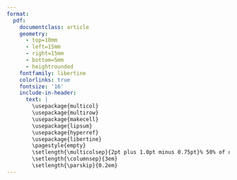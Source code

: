 ```yaml
---
format:
  pdf:
    documentclass: article
    geometry:
      - top=10mm
      - left=15mm
      - right=15mm
      - bottom=5mm
      - heightrounded
    fontfamily: libertine
    colorlinks: true
    fontsize: '16'
    include-in-header:
      text: |
        \usepackage{multicol}
        \usepackage{multirow}
        \usepackage{makecell}
        \usepackage{lipsum}
        \usepackage{hyperref}
        \usepackage{libertine}
        \pagestyle{empty}
        \setlength{\multicolsep}{2pt plus 1.0pt minus 0.75pt}% 50% of original values
        \setlength{\columnsep}{3em}
        \setlength{\parskip}{0.2em}
---
```






<!-- EDUCATION: 1ST BULLET -->
\begin{large}
{\bf EDUCATION}
\vspace{0.25em}
\hrule
\vspace{0.25em}


\begin{tabular}{clr}
    \multirow{2}{*}{
    \includegraphics[height=2em]{../assets/uob-logo-simple.jpg}
     }
&{\bf \href{https://www.bristol.ac.uk}{University of Bristol}, \href{https://www.bristol.ac.uk/engineering/schools/eng-maths-tech/}{School of Engineering Mathematics}}
&Dec 2023 - Dec 2024\\
&
Visiting Research Associate, Supervisor: \href{https://research-information.bris.ac.uk/en/persons/weiru-liu}{Prof Weiru Liu}, \href{https://people.uwe.ac.uk/Person/JunHong}{Prof Jun Hong}& \\
\end{tabular}

\begin{multicols}{2}
\begin{flushleft}{\bf \href{https://english.pku.edu.cn}{Peking University}, \href{http://english.math.pku.edu.cn}{School of Mathematical Sciences }}\end{flushleft} 
PhD Candidate, Applied Mathematics, Supervisor: \href{http://english.math.pku.edu.cn//Faculty/Facuity/ALL/old_site_Faculty_ALL_2_80.htm}{Dr Kedian Mu}
    \end{flushleft}
\begin{flushright}Sep 2020 - Present\end{flushright}
  \end{multicols}



\vspace{0.25em}
\begin{tabular}{clr}
    \multirow{2}{*}{
    \includegraphics[height=2em]{../assets/bit-logo-simple.jpg}
     }
&{\bf \href{https://english.bit.edu.cn}{Beijing Institute of Technology}, \href{https://math.bit.edu.cn}{School of Mathematics and Statistics}}
&Aug 2016 - Jul 2020\\
&
Bachelor of Science, Information and Computing Science\\
\end{tabular}

\end{large}


\vspace{0.25em}


<!-- PUBLICATIONS -->
\begin{large}
{\bf PUBLICATIONS}
\vspace{0.25em}
\hrule
\vspace{0.25em}


\begin{tabular}{lr}
{\bf \href{https://link.springer.com/chapter/10.1007/978-3-031-70352-2_9}{AdaHAT: Adaptive Hard Attention to the Task in Task-Incremental Learning}}
&ECML PKDD 2024\\
& \\
\end{tabular}
\end{large}


<!-- SKILLS -->
\begin{large}
{\bf SKILLS}
\vspace{0.25em}
\hrule
\vspace{0.25em}

\begin{tabular}{lr}
{\bf Programming:} Python (), C & C++, MATLAB \\
{\bf Languages:} English (Fluent), Mandarin (Native), \\
& 2024\\
& \\
\end{tabular}
\end{large}

<!-- OPEN SOURCE SOFTWARE -->
\begin{large}
{\bf OPEN SOURCE SOFTWARE}
\vspace{0.25em}
\hrule
\vspace{0.25em}

\begin{tabular}{lr}
{\bf \href{https://pengxiang-wang.com/projects/continual-learning-arena}{Continual Learning Arena (CLArena)}}
& 2024\\
& \\
\end{tabular}
\end{large}
